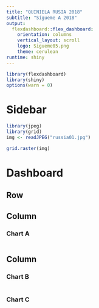 ```yaml
---
title: "QUINIELA RUSIA 2018"
subtitle: "Sígueme A 2018"
output: 
  flexdashboard::flex_dashboard:
    orientation: columns
    vertical_layout: scroll
    logo: Sigueme05.png
    theme: cerulean
runtime: shiny
---
```


```r
library(flexdashboard)
library(shiny)
options(warn = 0)
```

Sidebar {.sidebar data-width=250}
=======================================================================

\newline
\newline
\newline
\newline
\newline
\newline
\newline
\newline
\newline
\newline

```r
library(jpeg)
library(grid)
img <- readJPEG("russia01.jpg")

grid.raster(img)
```


Dashboard
=======================================================================

Row
-----------------------------------------------------------------------


Column {data-width=650}
-----------------------------------------------------------------------

### Chart A

```r

```

Column {data-width=350}
-----------------------------------------------------------------------

### Chart B

```r

```

### Chart C

```r

```

